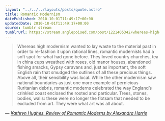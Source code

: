 ```yaml
---
layout: "../../../layouts/posts/quote.astro"
title: Romantic Modernism
datePublished: 2010-10-01T11:49:17+00:00
updatedDate: 2010-10-01T11:49:17+00:00
source: tumblr stream
tumblrUrl: https://stream.anglepoised.com/post/1221405342/whereas-high-modernism-wanted-to-lay-waste-to-the
---
```


> Whereas high modernism wanted to lay waste to the material past in order to re-fashion it upon rational lines, romantic modernists had a soft spot for what had gone before. They loved country churches, tea in china cups wreathed with roses, old manor houses, abandoned fishing smacks, Gypsy caravans and, just as important, the soft English rain that smudged the outlines of all these precious things. Above all, their sensibility was local. While the other modernism saw national boundaries as just one more example of pernicious Ruritanian debris, romantic moderns celebrated the way England&rsquo;s crinkled coast enclosed the rooted and particular. Trees, stones, bodies, walls: these were no longer the flotsam that needed to be excluded from art. They were what art was all about.

— <cite>[Kathryn Hughes, _Review of Romantic Moderns by Alexandra Harris_](http://www.guardian.co.uk/books/2010/sep/25/romantic-moderns-alexandra-harris)</cite>
